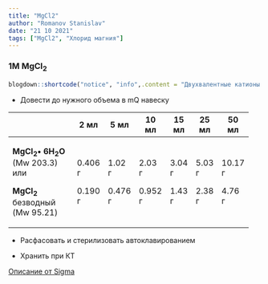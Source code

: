 ```yaml
---
title: "MgCl2"
author: "Romanov Stanislav"
date: "21 10 2021"
tags: ["MgCl2", "Хлорид магния"]
---
```


### 1M MgCl~2~ 

```r

blogdown::shortcode("notice", "info",.content = "Двухвалентные катионы магния являются кофакторами многих лабораторных ферментов, включая лигазы, термостабильные ДНК полимеразы, рестриктазы, ДНКазы, рибонуклеазы и пр. Кристаллический хлорид магния поставляется безводным или в виде гексагидрата. В качестве стока используется 1 М раствор. Хлорид магния очень гигроскопичен, так что для приготовления препаративных стоков предлагают использовать только свежие фасовки соли.")
```

-   Довести до нужного объема в mQ навеску

+------------------------------------+---------+---------+---------+--------+--------+---------+
|                                    | 2 мл    | 5 мл    | 10 мл   | 15 мл  | 25 мл  | 50 мл   |
+====================================+=========+=========+=========+========+========+=========+
| **MgCl~2~• 6H~2~O** (Mw 203.3) или | 0.406 г | 1.02 г  | 2.03 г  | 3.04 г | 5.03 г | 10.17 г |
|                                    |         |         |         |        |        |         |
| **MgCl~2~** безводный (Mw 95.21)   | 0.190 г | 0.476 г | 0.952 г | 1.43 г | 2.38 г | 4.76 г  |
+------------------------------------+---------+---------+---------+--------+--------+---------+

-   Расфасовать и стерилизовать автоклавированием

-   Хранить при КТ

[Описание от Sigma](https://www.sigmaaldrich.cn/deepweb/assets/sigmaaldrich/product/documents/189/478/m2393pis.pdf)

